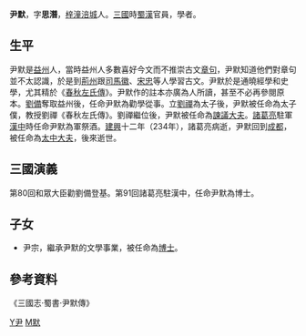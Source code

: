 '''尹默'''{{BD|？||？|catIdx=Y尹}}，字'''思潛'''，[[梓潼|梓潼]][[涪城|涪城]]人。[[三國|三國]]時[[蜀漢|蜀漢]]官員，學者。

==生平==
尹默是[[益州|益州]]人，當時益州人多數喜好今文而不推崇古文[[章句|章句]]，尹默知道他們對章句並不太認識，於是到[[荊州|荊州]]跟[[司馬徽|司馬徽]]、[[宋忠|宋忠]]等人學習古文。尹默於是通曉經學和史學，尤其精於《[[春秋左氏傳|春秋左氏傳]]》。尹默作的註本亦廣為人所讀，甚至不必再參閱原本。[[劉備|劉備]]奪取益州後，任命尹默為勸學從事。立[[劉禪|劉禪]]為太子後，尹默被任命為太子僕，教授劉禪《春秋左氏傳》。劉禪繼位後，尹默被任命為[[諫議大夫|諫議大夫]]。[[諸葛亮|諸葛亮]]駐軍[[漢中|漢中]]時任命尹默為軍祭酒。[[建興|建興]]十二年（234年），諸葛亮病逝，尹默回到[[成都|成都]]，被任命為[[太中大夫|太中大夫]]，後來逝世。

==三國演義==
第80回和眾大臣勸劉備登基。第91回諸葛亮駐漢中，任命尹默為博士。

==子女==
*尹宗，繼承尹默的文學事業，被任命為[[博士|博士]]。

==參考資料==
《三國志·蜀書·尹默傳》

{{三国志}}
[[Category:蜀漢政治人物|Y尹]]
[[Category:尹姓|M默]]